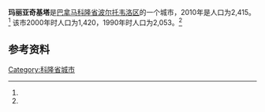 {{Infobox settlement
|name                   = 玛丽亚奇基塔
|native_name            = 
|settlement_type        = [[市_(巴拿马)|市]]
|image_skyline          = 
|image_caption          = 
|image_alt              = 
|pushpin_map            = Panama
|coordinates_display    = inline,title
|coordinates_region     = PA
|subdivision_type       = 国家
|subdivision_name       = {{flag|Panama}}
|subdivision_type1      = [[巴拿马行政区划|省份]]
|subdivision_name1      = [[科隆省_(巴拿马)|科隆省]]
|subdivision_type2      = [[区_(巴拿马)|区]]
|subdivision_name2      = [[波尔托韦洛区|波尔托韦洛区]]
|leader_title           = 
|leader_name            = 
|established_title      = 设立时间
|established_date       = 
|area_land_km2          = 90.5
|area_footnotes         = <ref name=inec>[http://www.contraloria.gob.pa/inec/archivos/P3601Cuadro11.xls {{Wayback|url=http://www.contraloria.gob.pa/inec/archivos/P3601Cuadro11.xls |date=20160304030354 }} "Cuadro 11 (Superficie, población y densidad de población en la República...)" [Table 11 (Area, population, and population density in the Republic...)<nowiki>]</nowiki>] (.xls). In {{cite web|title=Resultados Finales Básicos|trans-title=Basic Final Results|url=https://www.contraloria.gob.pa/inec/publicaciones/Publicaciones.aspx?ID_SUBCATEGORIA=59&ID_PUBLICACION=360&ID_IDIOMA=1&ID_CATEGORIA=13|publisher=[[巴拿马国家统计及普查局|巴拿马国家统计及普查局]]|accessdate=May 26, 2015|language=es|archive-date=2015-07-10|archive-url=https://web.archive.org/web/20150710070123/http://www.contraloria.gob.pa/inec/Publicaciones/Publicaciones.aspx?ID_SUBCATEGORIA=59&ID_PUBLICACION=360&ID_IDIOMA=1&ID_CATEGORIA=13|dead-url=no}}</ref>
|population_as_of       = 2010
|population_total       = 2415
|population_footnotes   = <ref name=inec/>
|population_density_km2 = 26.7
|population_note        = 人口密度数据由计算得出
|timezone1              = [[北美东部时区|东部时区]]
|utc_offset1            = −5
|latd=9 |latm=26 |lats=24 |latNS=N
|longd=79|longm= 45|longs=36 |longEW=W
}}

'''玛丽亚奇基塔'''是[[巴拿马|巴拿马]][[科隆省_(巴拿马)|科隆省]][[波尔托韦洛区|波尔托韦洛区]]的一个城市，2010年是人口为2,415。<ref name=inec/> 该市2000年时人口为1,420，1990年时人口为2,053。<ref name=inec/>

==参考资料==
{{reflist}}

{{Colón Province}}

[[Category:科隆省城市|Category:科隆省城市]]
{{Panama-geo-stub}}
